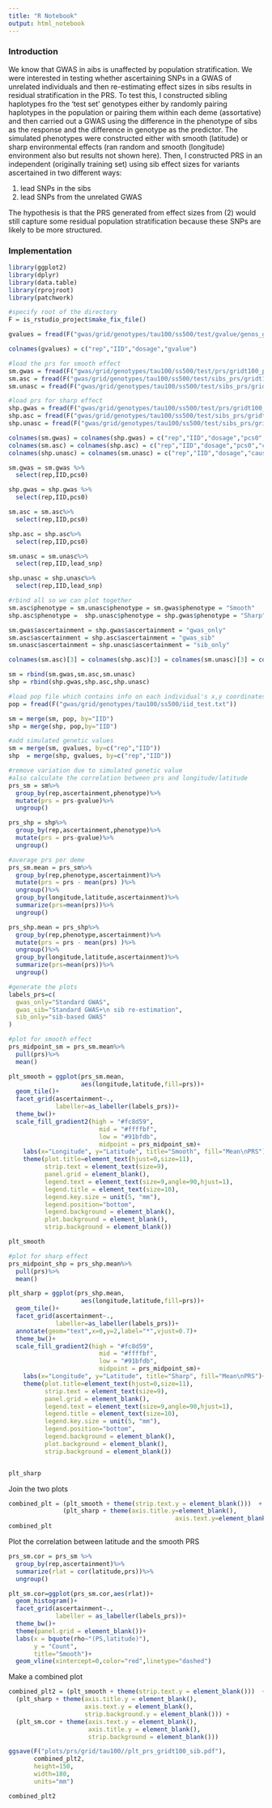 ```yaml
---
title: "R Notebook"
output: html_notebook
---
```



### Introduction

We know that GWAS in aibs is unaffected by population stratification. We were interested in testing whether ascertaining SNPs in a GWAS of unrelated individuals and then re-estimating effect sizes in sibs results in residual stratification in the PRS. To test this, I constructed sibling haplotypes fro the 'test set' genotypes either by randomly pairing haplotypes in the population or pairing them within each deme (assortative) and then carried out a GWAS using the difference in the phenotype of sibs as the response and the difference in genotype as the predictor. The simulated phenotypes were constructed either with smooth (latitude) or sharp environmental effects (ran random and smooth (longitude) environment also but results not shown here). Then, I constructed PRS in an independent (originally training set) using sib effect sizes for variants ascertained in two different ways:

1. lead SNPs in the sibs
2. lead SNPs from the unrelated GWAS

The hypothesis is that the PRS generated from effect sizes from (2) would still capture some residual population stratification because these SNPs are likely to be more structured. 

### Implementation

```r

library(ggplot2)
library(dplyr)
library(data.table)
library(rprojroot)
library(patchwork)

#specify root of the directory
F = is_rstudio_project$make_fix_file()


```


```r

gvalues = fread(F("gwas/grid/genotypes/tau100/ss500/test/gvalue/genos_grid_d36_m0.05_s500_t100.rmdup.test.all.gvalue.sscore.gz"))

colnames(gvalues) = c("rep","IID","dosage","gvalue")

```



```r

#load the prs for smooth effect
sm.gwas = fread(F("gwas/grid/genotypes/tau100/ss500/test/prs/gridt100_prs_smooth.all.nc.sscore.gz"))
sm.asc = fread(F("gwas/grid/genotypes/tau100/ss500/test/sibs_prs/gridt100_prs_psmooth.asc.nc.sscore.gz"))
sm.unasc = fread(F("gwas/grid/genotypes/tau100/ss500/test/sibs_prs/gridt100_prs_psmooth.all.sscore.gz"))

#load prs for sharp effect
shp.gwas = fread(F("gwas/grid/genotypes/tau100/ss500/test/prs/gridt100_prs_sharp.all.nc.sscore.gz"))
shp.asc = fread(F("gwas/grid/genotypes/tau100/ss500/test/sibs_prs/gridt100_prs_psharp.asc.nc.sscore.gz"))
shp.unasc = fread(F("gwas/grid/genotypes/tau100/ss500/test/sibs_prs/gridt100_prs_psharp.all.sscore.gz"))

colnames(sm.gwas) = colnames(shp.gwas) = c("rep","IID","dosage","pcs0","cm","re","cmre")
colnames(sm.asc) = colnames(shp.asc) = c("rep","IID","dosage","pcs0","cm","re","cmre")
colnames(shp.unasc) = colnames(sm.unasc) = c("rep","IID","dosage","causal","causal_p","lead_snp")

sm.gwas = sm.gwas %>%
  select(rep,IID,pcs0)

shp.gwas = shp.gwas %>%
  select(rep,IID,pcs0)

sm.asc = sm.asc%>%
  select(rep,IID,pcs0)

shp.asc = shp.asc%>%
  select(rep,IID,pcs0)

sm.unasc = sm.unasc%>%
  select(rep,IID,lead_snp)

shp.unasc = shp.unasc%>%
  select(rep,IID,lead_snp)

#rbind all so we can plot together
sm.asc$phenotype = sm.unasc$phenotype = sm.gwas$phenotype = "Smooth"
shp.asc$phenotype =  shp.unasc$phenotype = shp.gwas$phenotype = "Sharp"

sm.gwas$ascertainment = shp.gwas$ascertainment = "gwas_only"
sm.asc$ascertainment = shp.asc$ascertainment = "gwas_sib"
sm.unasc$ascertainment = shp.unasc$ascertainment = "sib_only"

colnames(sm.asc)[3] = colnames(shp.asc)[3] = colnames(sm.unasc)[3] = colnames(shp.unasc)[3] = colnames(sm.gwas)[3]  = colnames(shp.gwas)[3] = "prs"

sm = rbind(sm.gwas,sm.asc,sm.unasc)
shp = rbind(shp.gwas,shp.asc,shp.unasc)

#load pop file which contains info on each individual's x,y coordinates and add this info
pop = fread(F("gwas/grid/genotypes/tau100/ss500/iid_test.txt"))

sm = merge(sm, pop, by="IID")
shp = merge(shp, pop,by="IID")

#add simulated genetic values
sm = merge(sm, gvalues, by=c("rep","IID"))
shp  = merge(shp, gvalues, by=c("rep","IID"))

#remove variation due to simulated genetic value
#also calculate the correlation between prs and longitude/latitude
prs_sm = sm%>%
  group_by(rep,ascertainment,phenotype)%>%
  mutate(prs = prs-gvalue)%>%
  ungroup()

prs_shp = shp%>%
  group_by(rep,ascertainment,phenotype)%>%
  mutate(prs = prs-gvalue)%>%
  ungroup()

#average prs per deme
prs_sm.mean = prs_sm%>%
  group_by(rep,phenotype,ascertainment)%>%
  mutate(prs = prs - mean(prs) )%>%
  ungroup()%>%
  group_by(longitude,latitude,ascertainment)%>%
  summarize(prs=mean(prs))%>%
  ungroup()

prs_shp.mean = prs_shp%>%
  group_by(rep,phenotype,ascertainment)%>%
  mutate(prs = prs - mean(prs) )%>%
  ungroup()%>%
  group_by(longitude,latitude,ascertainment)%>%
  summarize(prs=mean(prs))%>%
  ungroup()

#generate the plots
labels_prs=c(
  gwas_only="Standard GWAS",
  gwas_sib="Standard GWAS+\n sib re-estimation",
  sib_only="sib-based GWAS"
)

```


```r

#plot for smooth effect
prs_midpoint_sm = prs_sm.mean%>%
  pull(prs)%>%
  mean()

plt_smooth = ggplot(prs_sm.mean,
                    aes(longitude,latitude,fill=prs))+
  geom_tile()+
  facet_grid(ascertainment~.,
             labeller=as_labeller(labels_prs))+
  theme_bw()+
  scale_fill_gradient2(high = "#fc8d59",
                         mid = "#ffffbf", 
                         low = "#91bfdb",
                         midpoint = prs_midpoint_sm)+
    labs(x="Longitude", y="Latitude", title="Smooth", fill="Mean\nPRS")+
    theme(plot.title=element_text(hjust=0,size=11),
          strip.text = element_text(size=9),
          panel.grid = element_blank(),
          legend.text = element_text(size=9,angle=90,hjust=1),
          legend.title = element_text(size=10),
          legend.key.size = unit(5, "mm"),
          legend.position="bottom",
          legend.background = element_blank(),
          plot.background = element_blank(),
          strip.background = element_blank())

plt_smooth
```


```r

#plot for sharp effect
prs_midpoint_shp = prs_shp.mean%>%
  pull(prs)%>%
  mean()

plt_sharp = ggplot(prs_shp.mean,
                    aes(longitude,latitude,fill=prs))+
  geom_tile()+
  facet_grid(ascertainment~.,
             labeller=as_labeller(labels_prs))+
  annotate(geom="text",x=0,y=2,label="*",vjust=0.7)+
  theme_bw()+
  scale_fill_gradient2(high = "#fc8d59",
                         mid = "#ffffbf", 
                         low = "#91bfdb",
                         midpoint = prs_midpoint_sm)+
    labs(x="Longitude", y="Latitude", title="Sharp", fill="Mean\nPRS")+
    theme(plot.title=element_text(hjust=0,size=11),
          strip.text = element_text(size=9),
          panel.grid = element_blank(),
          legend.text = element_text(size=9,angle=90,hjust=1),
          legend.title = element_text(size=10),
          legend.key.size = unit(5, "mm"),
          legend.position="bottom",
          legend.background = element_blank(),
          plot.background = element_blank(),
          strip.background = element_blank())


plt_sharp

```


Join the two plots

```r

combined_plt = (plt_smooth + theme(strip.text.y = element_blank()))  +
               (plt_sharp + theme(axis.title.y=element_blank(),
                                              axis.text.y=element_blank()))
combined_plt

```


Plot the correlation between latitude and the smooth PRS

```r

prs_sm.cor = prs_sm %>%
  group_by(rep,ascertainment)%>%
  summarize(rlat = cor(latitude,prs))%>%
  ungroup()

plt_sm.cor=ggplot(prs_sm.cor,aes(rlat))+
  geom_histogram()+
  facet_grid(ascertainment~.,
             labeller = as_labeller(labels_prs))+
  theme_bw()+
  theme(panel.grid = element_blank())+
  labs(x = bquote(rho~"(PS,latitude)"),
       y = "Count",
       title="Smooth")+
  geom_vline(xintercept=0,color="red",linetype="dashed")


```



Make a combined plot

```r

combined_plt2 = (plt_smooth + theme(strip.text.y = element_blank()))  +
  (plt_sharp + theme(axis.title.y = element_blank(),
                     axis.text.y = element_blank(),
                     strip.background.y = element_blank())) + 
  (plt_sm.cor + theme(axis.text.y = element_blank(),
                      axis.title.y = element_blank(),
                      strip.background = element_blank()))

ggsave(F("plots/prs/grid/tau100//plt_prs_gridt100_sib.pdf"),
       combined_plt2,
       height=150,
       width=180,
       units="mm")

combined_plt2

```

